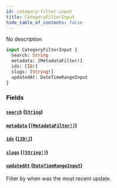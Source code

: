 ```yaml
---
id: category-filter-input
title: CategoryFilterInput
hide_table_of_contents: false
---
```


No description

```graphql
input CategoryFilterInput {
  search: String
  metadata: [MetadataFilter!]
  ids: [ID!]
  slugs: [String!]
  updatedAt: DateTimeRangeInput
}
```

### Fields

#### [`search`](#) ([`String`](../../../developer/api-reference/scalars/string))

#### [`metadata`](#) ([`[MetadataFilter!]`](../../../developer/api-reference/inputs/metadata-filter))

#### [`ids`](#) ([`[ID!]`](../../../developer/api-reference/scalars/id))

#### [`slugs`](#) ([`[String!]`](../../../developer/api-reference/scalars/string))

#### [`updatedAt`](#) ([`DateTimeRangeInput`](../../../developer/api-reference/inputs/date-time-range-input))

Filter by when was the most recent update.
